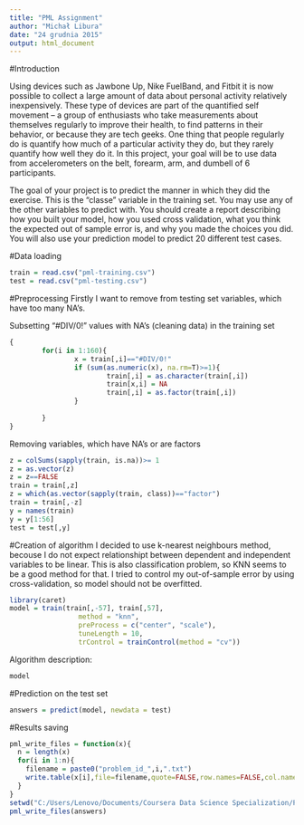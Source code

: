 ```yaml
---
title: "PML Assignment"
author: "Michał Libura"
date: "24 grudnia 2015"
output: html_document
---
```

#Introduction

Using devices such as Jawbone Up, Nike FuelBand, and Fitbit it is now possible to collect a large amount of data about personal activity relatively inexpensively. These type of devices are part of the quantified self movement – a group of enthusiasts who take measurements about themselves regularly to improve their health, to find patterns in their behavior, or because they are tech geeks. One thing that people regularly do is quantify how much of a particular activity they do, but they rarely quantify how well they do it. In this project, your goal will be to use data from accelerometers on the belt, forearm, arm, and dumbell of 6 participants. 

The goal of your project is to predict the manner in which they did the exercise. This is the "classe" variable in the training set. You may use any of the other variables to predict with. You should create a report describing how you built your model, how you used cross validation, what you think the expected out of sample error is, and why you made the choices you did. You will also use your prediction model to predict 20 different test cases. 

#Data loading
```r
train = read.csv("pml-training.csv")
test = read.csv("pml-testing.csv")
```

#Preprocessing
Firstly I want to remove from testing set variables, which have too many NA's. 

Subsetting "#DIV/0!" values with NA's (cleaning data) in the training set
```r
{
        for(i in 1:160){
                x = train[,i]=="#DIV/0!"
                if (sum(as.numeric(x), na.rm=T)>=1){
                        train[,i] = as.character(train[,i])
                        train[x,i] = NA
                        train[,i] = as.factor(train[,i])
                }
                
        }
}
```
Removing variables, which have  NA's or are factors
```r
z = colSums(sapply(train, is.na))>= 1 
z = as.vector(z)
z = z==FALSE
train = train[,z]
z = which(as.vector(sapply(train, class))=="factor")
train = train[,-z]
y = names(train)
y = y[1:56]
test = test[,y]

```


#Creation of algorithm 
I decided to use k-nearest neighbours method, becouse I do not expect relationshipt between dependent and independent variables to be linear. This is also classification problem, so KNN seems to be a good method for that. I tried to control my out-of-sample error by using cross-validation, so model should not be overfitted. 

```r
library(caret)
model = train(train[,-57], train[,57],
                 method = "knn",
                 preProcess = c("center", "scale"),
                 tuneLength = 10,
                 trControl = trainControl(method = "cv"))
```

Algorithm description:
```r
model
```

#Prediction on the test set
```r
answers = predict(model, newdata = test)
```

#Results saving
```r
pml_write_files = function(x){
  n = length(x)
  for(i in 1:n){
    filename = paste0("problem_id_",i,".txt")
    write.table(x[i],file=filename,quote=FALSE,row.names=FALSE,col.names=FALSE)
  }
}
setwd("C:/Users/Lenovo/Documents/Coursera Data Science Specialization/Practical Machine Learning/CourseraPML/Results")
pml_write_files(answers)
```
